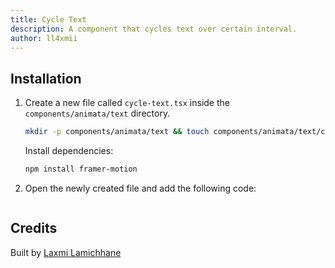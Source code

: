 ```yaml
---
title: Cycle Text
description: A component that cycles text over certain interval.
author: ll4xmii
---
```


<ComponentPreview name="text-cycle-text--docs" />

## Installation

1. Create a new file called `cycle-text.tsx` inside the `components/animata/text` directory.

   ```bash
   mkdir -p components/animata/text && touch components/animata/text/cycle-text.tsx
   ```

   Install dependencies:

   ```bash
   npm install framer-motion
   ```

2. Open the newly created file and add the following code:

   ```jsx file=<rootDir>/animata/text/cycle-text.tsx

   ```

## Credits

Built by [Laxmi Lamichhane](https://github.com/llaxmi)
